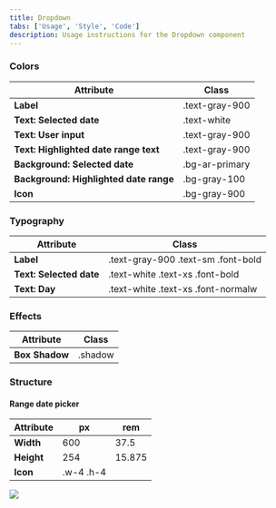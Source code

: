 ```yaml
---
title: Dropdown
tabs: ['Usage', 'Style', 'Code']
description: Usage instructions for the Dropdown component
---
```


### Colors

<table>
    <thead>
        <tr>
            <th>Attribute</th>  
            <th>Class</th>
        </tr>
    </thead>
    <tbody>
        <tr>
            <td><strong>Label</strong></td>
            <td class="color-name"><span class="code">.text-gray-900</span></td>     
        </tr>
        <tr>
            <td><strong>Text: Selected date</strong></td>
            <td class="color-name"><span class="code">.text-white</span></td>     
        </tr>
        <tr>
            <td><strong>Text: User  input</strong></td>
            <td class="color-name"><span class="code">.text-gray-900</span></td>     
        </tr>
        <tr>
            <td><strong>Text: Highlighted date range text</strong></td>
            <td class="color-name"><span class="code">.text-gray-900</span></td>     
        </tr>
        <tr>
            <td><strong>Background: Selected date</strong></td>
            <td class="color-name"><span class="code">.bg-ar-primary</span></td>     
        </tr>
        <tr>
            <td><strong>Background: Highlighted date range</strong></td>
            <td class="color-name"><span class="code">.bg-gray-100</span></td>     
        </tr>
        <tr>
            <td><strong>Icon</strong></td>
            <td class="color-name"><span class="code">.bg-gray-900</span></td>     
        </tr>
    </tbody>
</table>

### Typography

<table>
    <thead>
        <tr>
            <th>Attribute</th>  
            <th>Class</th>
        </tr>
    </thead>
    <tbody>
        <tr>
            <td><strong>Label</strong></td>
            <td class="color-name"><span class="code">.text-gray-900</span> <span class="code">.text-sm</span> <span class="code">.font-bold</span></td>     
        </tr>
        <tr>
            <td><strong>Text: Selected date</strong></td>
            <td class="color-name"><span class="code">.text-white</span> <span class="code">.text-xs</span> <span class="code">.font-bold</span></td>     
        </tr>
        <tr>
            <td><strong>Text: Day</strong></td>
            <td class="color-name"><span class="code">.text-white</span> <span class="code">.text-xs</span> <span class="code">.font-normalw</span></td>     
        </tr>
    </tbody>
</table>

### Effects

<table>
    <thead>
        <tr>
            <th>Attribute</th>  
            <th>Class</th>
        </tr>
    </thead>
    <tbody>
        <tr>
            <td><strong>Box Shadow</strong></td>
            <td class="color-name"><span class="code">.shadow</span></td>     
        </tr>
    </tbody>
</table>

### Structure

#### Range date picker

<table>
    <thead>
        <tr>
            <th>Attribute</th>  
            <th>px</th>
            <th>rem</th>
        </tr>
    </thead>
    <tbody>
        <tr>
            <td><strong>Width</strong></td>
            <td>600</td>
            <td>37.5</td> 
        </tr>
        <tr>
            <td><strong>Height</strong></td>
            <td>254</td>
            <td>15.875</td> 
        </tr>
        <tr>
            <td><strong>Icon</strong></td>
            <td class="color-name"><span class="code">.w-4</span> <span class="code">.h-4</span></td>     
        </tr>
    </tbody>
</table>

<Row>
<Column>

<img src="https://res.cloudinary.com/dgcfg5cwe/image/upload/v1647288810/calendar-structure_xoawid.svg"></img>

</Column>
</Row>

